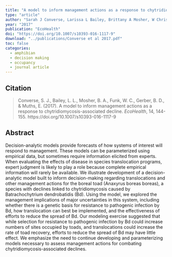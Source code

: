 ```yaml
---
title: "A model to inform management actions as a response to chytridiomycosis-associated decline"
type: "article"
author: "Sarah J Converse, Larissa L Bailey, Brittany A Mosher, W Chris Funk, Brian D Gerber, Erin Muths"
year: "2017"
publication: "EcoHealth"
doi: "https://doi.org/10.1007/s10393-016-1117-9"
download: "../publications/Converse et al 2017.pdf"
toc: false
categories:
  - amphibian
  - decision making
  - occupancy
  - journal article
---
```


## Citation 

> Converse, S. J., Bailey, L. L., Mosher, B. A., Funk, W. C., Gerber, B. D., & Muths, E. (2017). A model to inform management actions as a response to chytridiomycosis-associated decline. *EcoHealth*, 14, 144-155. https://doi.org/10.1007/s10393-016-1117-9

## Abstract

Decision-analytic models provide forecasts of how systems of interest will respond to management. These models can be parameterized using empirical data, but sometimes require information elicited from experts. When evaluating the effects of disease in species translocation programs, expert judgment is likely to play a role because complete empirical information will rarely be available. We illustrate development of a decision-analytic model built to inform decision-making regarding translocations and other management actions for the boreal toad (Anaxyrus boreas boreas), a species with declines linked to chytridiomycosis caused by Batrachochytrium dendrobatidis (Bd). Using the model, we explored the management implications of major uncertainties in this system, including whether there is a genetic basis for resistance to pathogenic infection by Bd, how translocation can best be implemented, and the effectiveness of efforts to reduce the spread of Bd. Our modeling exercise suggested that while selection for resistance to pathogenic infection by Bd could increase numbers of sites occupied by toads, and translocations could increase the rate of toad recovery, efforts to reduce the spread of Bd may have little effect. We emphasize the need to continue developing and parameterizing models necessary to assess management actions for combating chytridiomycosis-associated declines.